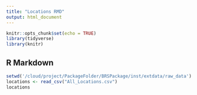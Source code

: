 ```yaml
---
title: "Locations RMD"
output: html_document
---
```


```r
knitr::opts_chunk$set(echo = TRUE)
library(tidyverse)
library(knitr)
```

## R Markdown



```r
setwd('/cloud/project/PackageFolder/BRSPackage/inst/extdata/raw_data')
locations <- read_csv("All_Locations.csv")
locations
```




